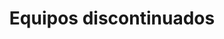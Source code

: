 ---
title: "Equipos discontinuados"
description: "Manuales de equipos discontinuados (PDF)"
mode: "center"
---